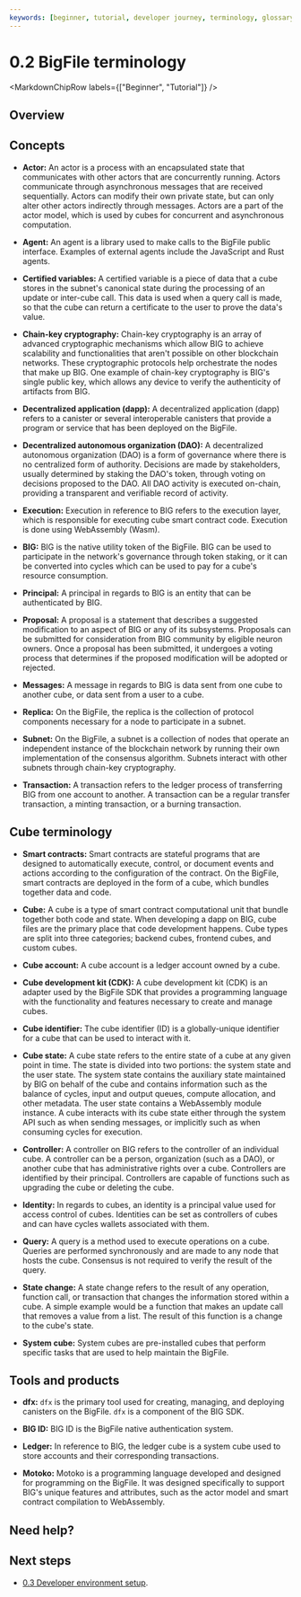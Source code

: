 ```yaml
---
keywords: [beginner, tutorial, developer journey, terminology, glossary]
---
```



# 0.2 BigFile terminology

<MarkdownChipRow labels={["Beginner", "Tutorial"]} />


## Overview

## Concepts

- **Actor:** An actor is a process with an encapsulated state that communicates with other actors that are concurrently running. Actors communicate through asynchronous messages that are received sequentially. Actors can modify their own private state, but can only alter other actors indirectly through messages.  Actors are a part of the actor model, which is used by cubes for concurrent and asynchronous computation.

- **Agent:** An agent is a library used to make calls to the BigFile public interface. Examples of external agents include the JavaScript and Rust agents.

- **Certified variables:** A certified variable is a piece of data that a cube stores in the subnet's canonical state during the processing of an update or inter-cube call. This data is used when a query call is made, so that the cube can return a certificate to the user to prove the data's value.

- **Chain-key cryptography:** Chain-key cryptography is an array of advanced cryptographic mechanisms which allow BIG to achieve scalability and functionalities that aren't possible on other blockchain networks. These cryptographic protocols help orchestrate the nodes that make up BIG. One example of chain-key cryptography is BIG's single public key, which allows any device to verify the authenticity of artifacts from BIG.

- **Decentralized application (dapp):** A decentralized application (dapp) refers to a canister or several interoperable canisters that provide a program or service that has been deployed on the BigFile.

- **Decentralized autonomous organization (DAO):** A decentralized autonomous organization (DAO) is a form of governance where there is no centralized form of authority. Decisions are made by stakeholders, usually determined by staking the DAO's token, through voting on decisions proposed to the DAO. All DAO activity is executed on-chain, providing a transparent and verifiable record of activity.

- **Execution:** Execution in reference to BIG refers to the execution layer, which is responsible for executing cube smart contract code. Execution is done using WebAssembly (Wasm).

- **BIG:** BIG is the native utility token of the BigFile. BIG can be used to participate in the network's governance through token staking, or it can be converted into cycles which can be used to pay for a cube's resource consumption.

- **Principal:** A principal in regards to BIG is an entity that can be authenticated by BIG.

- **Proposal:** A proposal is a statement that describes a suggested modification to an aspect of BIG or any of its subsystems. Proposals can be submitted for consideration from BIG community by eligible neuron owners. Once a proposal has been submitted, it undergoes a voting process that determines if the proposed modification will be adopted or rejected.

- **Messages:** A message in regards to BIG is data sent from one cube to another cube, or data sent from a user to a cube.

- **Replica:** On the BigFile, the replica is the collection of protocol components necessary for a node to participate in a subnet.

- **Subnet:** On the BigFile, a subnet is a collection of nodes that operate an independent instance of the blockchain network by running their own implementation of the consensus algorithm. Subnets interact with other subnets through chain-key cryptography.

- **Transaction:** A transaction refers to the ledger process of transferring BIG from one account to another. A transaction can be a regular transfer transaction, a minting transaction, or a burning transaction.


## Cube terminology

- **Smart contracts:** Smart contracts are stateful programs that are designed to automatically execute, control, or document events and actions according to the configuration of the contract. On the BigFile, smart contracts are deployed in the form of a cube, which bundles together data and code.

- **Cube:** A cube is a type of smart contract computational unit that bundle together both code and state. When developing a dapp on BIG, cube files are the primary place that code development happens. Cube types are split into three categories; backend cubes, frontend cubes, and custom cubes.

- **Cube account:** A cube account is a ledger account owned by a cube.

- **Cube development kit (CDK):** A cube development kit (CDK) is an adapter used by the BigFile SDK that provides a programming language with the functionality and features necessary to create and manage cubes.

- **Cube identifier:** The cube identifier (ID) is a globally-unique identifier for a cube that can be used to interact with it.

- **Cube state:** A cube state refers to the entire state of a cube at any given point in time. The state is divided into two portions: the system state and the user state. The system state contains the auxiliary state maintained by BIG on behalf of the cube and contains information such as the balance of cycles, input and output queues, compute allocation, and other metadata. The user state contains a WebAssembly module instance. A cube interacts with its cube state either through the system API such as when sending messages, or implicitly such as when consuming cycles for execution.

- **Controller:** A controller on BIG refers to the controller of an individual cube. A controller can be a person, organization (such as a DAO), or another cube that has administrative rights over a cube. Controllers are identified by their principal. Controllers are capable of functions such as upgrading the cube or deleting the cube.

- **Identity:** In regards to cubes, an identity is a principal value used for access control of cubes. Identities can be set as controllers of cubes and can have cycles wallets associated with them.

- **Query:** A query is a method used to execute operations on a cube. Queries are performed synchronously and are made to any node that hosts the cube. Consensus is not required to verify the result of the query.

- **State change:** A state change refers to the result of any operation, function call, or transaction that changes the information stored within a cube. A simple example would be a function that makes an update call that removes a value from a list. The result of this function is a change to the cube's state.

- **System cube:** System cubes are pre-installed cubes that perform specific tasks that are used to help maintain the BigFile.

## Tools and products

- **dfx:** `dfx` is the primary tool used for creating, managing, and deploying canisters on the BigFile. `dfx` is a component of the BIG SDK.

- **BIG ID:** BIG ID is the BigFile native authentication system.

- **Ledger:** In reference to BIG, the ledger cube is a system cube used to store accounts and their corresponding transactions.

- **Motoko:** Motoko is a programming language developed and designed for programming on the BigFile. It was designed specifically to support BIG's unique features and attributes, such as the actor model and smart contract compilation to WebAssembly.

## Need help?

## Next steps

- [0.3 Developer environment setup](/docs/current/tutorials/developer-journey/level-0/dev-env).
